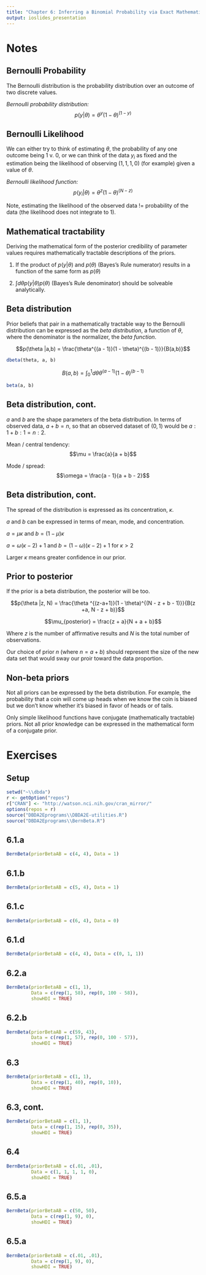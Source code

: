 ```yaml
---
title: "Chapter 6: Inferring a Binomial Probability via Exact Mathematical Analysis"
output: ioslides_presentation
---
```


# Notes

## Bernoulli Probability

The Bernoulli distribution is the probability distribution over an outcome of two discrete values.

*Bernoulli probability distribution:*
$$p(y|\theta) = \theta ^y(1 - \theta)^{(1 - y)}$$


## Bernoulli Likelihood

We can either try to think of estimating $\theta$, the probability of any one outcome being 1 v. 0, or we can think of the data ${y_i}$ as fixed and the estimation being the likelihood of observing $(1,1,1,0)$ (for example) given a value of $\theta$.

*Bernoulli likelihood function:*
$$p({y_i}|\theta) = \theta ^z(1 - \theta)^{(N - z)}$$

Note, estimating the likelihood of the observed data != probability of the data (the likelihood does not integrate to 1).


## Mathematical tractability

Deriving the mathematical form of the posterior credibility of parameter values requires mathematically tractable descriptions of the priors.

1. If the product of $p(y|\theta)$ and $p(\theta)$ (Bayes's Rule numerator) results in a function of the same form as $p(\theta)$

2. $\int d\theta p(y|\theta) p(\theta)$ (Bayes's Rule denominator) should be solveable analytically.


## Beta distribution

Prior beliefs that pair in a mathematically tractable way to the Bernoulli distribution can be expressed as the *beta distribution*, a function of $\theta$, where the denominator is the normalizer, the *beta function*.

$$p(\theta |a,b) = \frac{\theta^{(a - 1)}(1 - \theta)^{(b - 1)}}{B(a,b)}$$
```r
dbeta(theta, a, b)
```

$$B(a,b) = \int_0^1 d\theta  \theta^{(a - 1)}(1 - \theta)^{(b - 1)}$$
```r
beta(a, b)
```


## Beta distribution, cont.

$a$ and $b$ are the shape parameters of the beta distribution. In terms of observed data, $a + b = n$, so that an observed dataset of $(0,1)$ would be $a:1 + b:1 = n:2$.

Mean / central tendency:
$$\mu = \frac{a}{a + b}$$

Mode / spread:
$$\omega = \frac{a - 1}{a + b - 2}$$


## Beta distribution, cont.

The spread of the distribution is expressed as its concentration, $\kappa$.

*a* and *b* can be expressed in terms of mean, mode, and concentration.

$a = \mu\kappa$  and  $b = (1 - \mu)\kappa$

$a = \omega(\kappa - 2) + 1$  and  $b = (1 - \omega)(\kappa - 2) + 1$ for $\kappa > 2$

Larger $\kappa$ means greater confidence in our prior.


## Prior to posterior

If the prior is a beta distribution, the posterior will be too.

$$p(\theta |z, N) = \frac{\theta ^{(z-a+1)}(1 - \theta)^{(N - z + b - 1)}}{B(z +a, N - z + b)}$$

$$\mu_{posterior} = \frac{z + a}{N + a + b}$$

Where $z$ is the number of affirmative results and $N$ is the total number of observations.

Our choice of prior $n$ (where $n = a + b$) should represent the size of the new data set that would sway our proir toward the data proportion.

## Non-beta priors

Not all priors can be expressed by the beta distribution. For example, the probability that a coin will come up heads when we know the coin is biased but we don't know whether it's biased in favor of heads or of tails.

Only simple likelihood functions have conjugate (mathematically tractable) priors. Not all prior knowledge can be expressed in the mathematical form of a conjugate prior.


# Exercises


## Setup

```r
setwd("~\\dbda")
r <- getOption("repos")
r["CRAN"] <- "http://watson.nci.nih.gov/cran_mirror/"
options(repos = r)
source("DBDA2Eprograms\\DBDA2E-utilities.R")
source("DBDA2Eprograms\\BernBeta.R")
```

## 6.1.a

```r
BernBeta(priorBetaAB = c(4, 4), Data = 1)
```

## 6.1.b

```r
BernBeta(priorBetaAB = c(5, 4), Data = 1)
```

## 6.1.c

```r
BernBeta(priorBetaAB = c(6, 4), Data = 0)
```

## 6.1.d

```r
BernBeta(priorBetaAB = c(4, 4), Data = c(0, 1, 1))
```

## 6.2.a

```r
BernBeta(priorBetaAB = c(1, 1),
         Data = c(rep(1, 58), rep(0, 100 - 58)),
         showHDI = TRUE)
```

## 6.2.b

```r
BernBeta(priorBetaAB = c(59, 43),
         Data = c(rep(1, 57), rep(0, 100 - 57)),
         showHDI = TRUE)
```

## 6.3

```r
BernBeta(priorBetaAB = c(1, 1),
         Data = c(rep(1, 40), rep(0, 10)),
         showHDI = TRUE)
```

## 6.3, cont.

```r
BernBeta(priorBetaAB = c(1, 1),
         Data = c(rep(1, 15), rep(0, 35)),
         showHDI = TRUE)
```

## 6.4

```r
BernBeta(priorBetaAB = c(.01, .01),
         Data = c(1, 1, 1, 1, 0),
         showHDI = TRUE)
```

## 6.5.a

```r
BernBeta(priorBetaAB = c(50, 50),
         Data = c(rep(1, 9), 0),
         showHDI = TRUE)
```

## 6.5.a

```r
BernBeta(priorBetaAB = c(.01, .01),
         Data = c(rep(1, 9), 0),
         showHDI = TRUE)
```